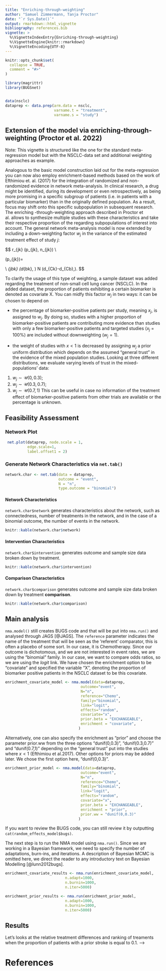 ```yaml
---
title: "Enriching-through-weighting"
author: "Samuel Zimmermann, Tanja Proctor"
date: "`r Sys.Date()`"
output: rmarkdown::html_vignette
bibliography: references.bib
vignette: >
  %\VignetteIndexEntry{Enriching-through-weighting}
  %\VignetteEngine{knitr::rmarkdown}
  %\VignetteEncoding{UTF-8}
---
```


```r
knitr::opts_chunk$set(
  collapse = TRUE,
  comment = "#>"
)
```

``` r
library(magrittr)
library(BUGSnet)


data(nsclc)
dataprep <- data.prep(arm.data = nsclc,
                      varname.t = "treatment",
                      varname.s = "study")
```
## Extension of the model via enriching-through-weighting (Proctor et al. 2022)

Note: This vignette is structured like the one for the standard meta-regression model but with the NSCLC-data set and additional weighting approaches as example.


Analogous to the basic model construction laid out for the meta-regression you can now also employ enrichment-based methods based on the work of Efthimiou et. al. (2017) for the integration of randomized and non-randomized evidence in network meta-analysis.
In clinical research, a drug might be identified, during its development or even retrospectively, as being more promising in a
specific subgroup of patients (i.e. in patients with a particular biomarker) than in the originally defined population. As a result,
focus may shift onto this specific subpopulation in subsequent research. The enriching -through-weighting approach described in Proctor et al. allows to synthesize multiple studies with these characteristics and take their respective proportion of the regarding subpopulations of interest into account.
The general network meta-analysis model is now extended by including a down-weighting factor $w_j$ in the variance of the estimated treatment effect of study $j$:


$$
r_{jk} \sim \text{Bin}\left(p_{jk}, n_{jk}\right) \\

\text{logit}(p_{jk})=
\begin{cases}
\mu_{jb} \quad \quad \quad \quad \quad \text{ for } k=b\\
\mu_{jb}+\delta_{jbk} \quad \quad \text{ for }  k \neq b 
\end{cases} \\
\delta_{jbk} \sim \mathcal{N} \left(d_{bk}, \frac{\sigma^2}{w_j}\right) \sim
 N \left(d_{Ck}-d_{Cb},\frac{\sigma^2}{w_j}\right).
$$

To clarify the usage of this type of weighting, a sample dataset was added regarding the treatment of non-small cell lung cancer (NSCLC). In the added dataset, the proportion of patients exhibiting a certain biomarker is denoted as covariate X. You can midfy this factor $w_j$ in two ways: it can be chosen to depend on

- the percentage of biomarker-positive patients per study, meaning $x_j$, is assigned to $w_j$. 
By doing so, studies with a higher proportion of biomarker-positive patients are contributing more evidence than studies with only a few biomarker-positive patients and targeted studies ($x_j$ = 100\%) are included without downweighting ($w_j = 1$).  


- the weight of studies with $x < 1$ is decreased by assigning $w_j$ a prior uniform distribution which depends on the assumed "general trust" in the evidence of the mixed population studies. Looking at three different distributions, we evaluate varying levels of trust in the mixed-populations' data:
1. $w_j \sim \mathcal{U}(0 ,0.3)$; 
2. $w_j \sim \mathcal{U}(0.3,0.7)$; 
3. $w_j \sim \mathcal{U}(0.7,1)$
This can be useful in case no information of the treatment effect of biomarker-positive patients from other trials are available or the percentage is unknown.



## Feasibility Assessment

### Network Plot


```r
 net.plot(dataprep, node.scale = 1, 
          edge.scale=1,
          label.offset1 = 2)
```


### Generate Network Characteristics via `net.tab()`

```r
network.char <- net.tab(data = dataprep,
                        outcome = "event",
                        N = "n",
                        type.outcome = "binomial")
```

#### Network Characteristics
`network.char$network` generates characteristics about the network, such as connectedness, number of treatments in the network, and in the case of a binomial outcome, the number of events in the network.
```r
knitr::kable(network.char$network)
```

#### Intervention Characteristics
`network.char$intervention` generates outcome and sample size data broken down by treatment.

```r
knitr::kable(network.char$intervention)
```

#### Comparison Characteristics
`network.char$comparison` generates outcome and sample size data broken down by treatment **comparison**.
```r
knitr::kable(network.char$comparison)
```

## Main analysis
`nma.model()` still creates BUGS code and that will be put into `nma.run()` and analysed through JAGS [@JAGS]. The `reference` parameter indicates the name of the treatment that will be seen as the 'referent' comparator, this is often a placebo of some sort. In our case, it is Chemotherapy. Since our outcome is dichotomous, and we are not interested in event rates, we are using the "binomial" family. In our case, we want to compare odds ratios, so we are using the $logit$ link. We have chosen the enrichment option to be "covariate" and specified the variable "X", denoting the proportion of biomarker positive patients in the NSCLC dataset to be this covariate.


```r
enrichment_covariate_model <- nma.model(data=dataprep,
                                  outcome="event",
                                  N="n",
                                  reference="Chemo",
                                  family="binomial",
                                  link="logit",
                                  effects="random",
                                  covariate="x",
                                  prior.beta = "EXCHANGEABLE",
                                  enrichment = "covariate",
                                 )

```


Alternatively, one can also specify the enrichment as "prior" and choose the parameter prior.ww from the three options "dunif(0,0.3)", "dunif(0.3,0.7)" and "dunif(0.7,1)" depending on the "general trust" put into the studies where $x < 1$ (Efthimiou et al.2017). Other options for priors may be added later. We chose the first option here, "dunif(0,0.3)".
```r
enrichment_prior_model <- nma.model(data=dataprep,
                                  outcome="event",
                                  N="n",
                                  reference="Chemo",
                                  family="binomial",
                                  link="logit",
                                  effects="random",
                                  covariate="x",
                                  prior.beta = "EXCHANGEABLE",
                                  enrichment = "prior",
                                  prior.ww = "dunif(0,0.3)"
                                 )

```

If you want to review the BUGS code, you can still review it by outputting `cat(random_effects_model$bugs)`. 

The next step is to run the NMA model using `nma.run()`. Since we are working in a Bayesian framework, we need to specify the number of adaptations, burn-ins, and iterations. A description of Bayesian MCMC is omitted here, we direct the reader to any introductory text on Bayesian Modelling [@lunn2012bugs].

```r

enrichment_covariate_results <- nma.run(enrichment_covariate_model,
                           n.adapt=1000,
                           n.burnin=1000,
                           n.iter=5000)

```


```r

enrichment_prior_results <- nma.run(enrichment_prior_model,
                           n.adapt=1000,
                           n.burnin=1000,
                           n.iter=5000)

```



<!-- Next, we will assess consistency in the network by fitting an inconsistency fixed effects model and comparing it to our -->
<!-- consistency fixed effects model. If our inconsistency model shows a better fit than the consistency model, then  -->
<!-- it is likely that there is inconsistency in the network. -->

<!-- ##Check inconsistency -->
<!-- ```{r, results = "hide", fig.show = 'hide',  fig.width=8, fig.height = 8} -->
<!-- re_inconsistency_model <- nma.model(data=dataprep, -->
<!--                                   outcome="events", -->
<!--                                   N="sampleSize", -->
<!--                                   reference="02", -->
<!--                                   family="binomial", -->
<!--                                   link="logit", -->
<!--                                   effects="random", -->
<!--                                   type="inconsistency", -->
<!--                                   covariate="stroke", -->
<!--                                   prior.beta="EXCHANGEABLE") -->

<!-- re_inconsistency_results <- nma.run(re_inconsistency_model, -->
<!--                                          n.adapt=1000, -->
<!--                                          n.burnin=1000, -->
<!--                                          n.iter=10000) -->

<!-- ``` -->

<!-- Rainbow plots and DIC calculations can highlight outliers and can compare model fits between the two models.  -->
<!-- ```{r, fig.width=7, fig.height=4, results = "hide"} -->
<!-- par(mfrow = c(1,2)) -->
<!-- re_model_fit <- nma.fit(random_effects_results, main = "Consistency Model" ) -->
<!-- inconsist_model_fit <- nma.fit(re_inconsistency_results, main= "Consistency Model") -->
<!-- ``` -->
<!-- The leverage plots and DIC show that the consistency and inconsistency models are very similar, suggesting that -->
<!-- a consistency model is satisfactory. -->

<!-- A plot of the \code{pmdev} of both models against each other can highlight descrepancies between the two models. -->
<!-- ```{r, fig.height=6, fig.width = 6} -->
<!-- nma.compare(re_model_fit, inconsist_model_fit) -->
<!-- ``` -->

<!-- Seeing as that all the points lie close to the $y=x$ line, there is very little evidence of inconsistency. -->

## Results

Let's looks at the relative treatment differences and ranking of treaments when the proportion of patients with a prior stroke is equal to 0.1. -->

<!-- ### Sucra Plot -->
<!-- ```{r, echo=TRUE, fig.width=7, fig.height=4, dpi = 95} -->
<!-- sucra.out <- nma.rank(enrichment_prior_results,  -->
<!--                       largerbetter=FALSE,  -->
<!--                       sucra.palette= "Set1") -->
<!-- sucra.out$sucraplot -->
<!-- ``` -->

<!-- ### League Plot -->
<!-- ```{r, echo=TRUE, fig.width=15, fig.height=10} -->
<!-- league.out <- nma.league(enrichment_prior_results, -->
<!--                             central.tdcy = "median", -->
<!--                             order = as.vector(t(dataprep$treatments)), -->
<!--                             log.scale = FALSE) -->
<!-- league.out$heatplot -->
<!-- ``` -->

<!-- ### Forest Plot -->
<!-- ```{r, echo=TRUE, fig.width=10, fig.height=4} -->
<!-- nma.forest(enrichment_prior_results, -->
<!--             comparator="02", -->
<!--          central.tdcy = "median",  -->
<!--           x.trans="log") -->
<!-- ``` -->



# References
